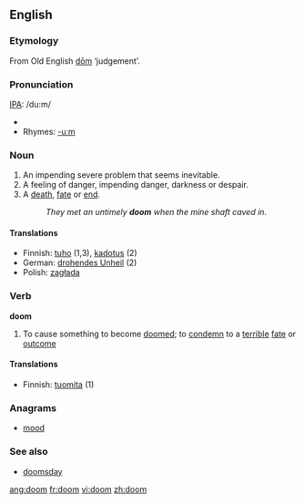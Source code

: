 {{see|Doom}}

==English==

===Etymology===
From Old English [[dom|dōm]] ‘judgement’.

===Pronunciation===
[[IPA]]: /du:m/
*{{audio|en-us-doom.ogg|Audio (US)}}
*Rhymes: [[Rhymes:English:-uːm|-uːm]]

===Noun===
{{en-noun-reg}}

#An impending severe problem that seems inevitable.
#A feeling of danger, impending danger, darkness or despair.
#A [[death]], [[fate]] or [[end]].
#:''They met an untimely '''doom''' when the mine shaft caved in.''

====Translations====
*Finnish: [[tuho]] (1,3), [[kadotus]] (2)
*German: [[drohendes Unheil]] {{n}} (2)
*Polish: [[zagłada]]

===Verb===
'''doom'''

#To cause something to become [[doomed]]; to [[condemn]] to a [[terrible]] [[fate]] or [[outcome]]

====Translations====
*Finnish: [[tuomita]] (1)

===Anagrams===
*[[mood]]

===See also===
*[[doomsday]]

[[ang:doom]]
[[fr:doom]]
[[vi:doom]]
[[zh:doom]]